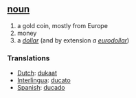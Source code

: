 == [[noun]] ==
# a gold coin, mostly from Europe
# money
# a ''[[dollar]]'' (and by extension ''a [[euro|eurodollar]]'')

=== Translations ===
*[[Dutch]]: [[dukaat]]
*[[Interlingua]]: [[ducato]]
*[[Spanish]]: [[ducado]]